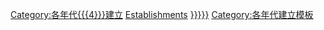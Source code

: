 <includeonly>{{Category explanation|'''[[{{{1}}}{{{2}}}0年代]]'''於'''[[{{{4}}}]]'''建立的組織、地點、獎項和比賽}}
{{Category see also if exists|{{{1}}}{{{2}}}0年代{{{4}}}廢除}}
{{BDDecadesInCentury|{{{1}}}|{{{3}}}|{{{4}}}建立}}
[[Category:{{{3}}}世紀{{{4}}}建立| {{PAGENAME}}]]
[[Category:各年代{{{4}}}建立]]
[[Category:{{{1}}}{{{2}}}0年代{{{4}}}| Establishments]]
[[Category:{{{1}}}{{{2}}}0年代美國建立|{{{5|{{Country sortkey|{{{4}}}}}}}}]]
</includeonly><noinclude>
{{Documentation}}
[[Category:各年代建立模板]]
</noinclude>